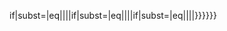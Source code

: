 {{{{{substnp|}}}if|subst={{{substnp|}}}|eq|{{{4|+}}}|{{{4|-}}}|{{xpd3|d={{{d|}}}|gives={{{gives|gives}}}|l={{{l|}}}|{{{1}}}|{{{2|}}}|{{{3|}}}|{{{4}}}}}|{{{{{substnp|}}}if|subst={{{substnp|}}}|eq|{{{3|-}}}|{{{3|+}}}|{{xpd2|d={{{d|}}}|gives={{{gives|gives}}}|l={{{l|}}}|{{{1}}}|{{{2|}}}|{{{3}}}}}|{{{{{substnp|}}}if|subst={{{substnp|}}}|eq|{{{2|-}}}|{{{2|+}}}|{{xpd1|d={{{d|}}}|gives={{{gives|gives}}}|l={{{l|}}}|{{{1|}}}|{{{2|}}}}}|{{xpd0|d={{{d|}}}|gives={{{gives|gives}}}|l={{{l|}}}|{{{1}}}}}}}}}}}<noinclude>{{documentation}}</noinclude>